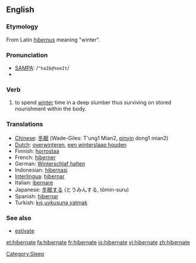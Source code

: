 ==English==
===Etymology===
From Latin ''[[hibernus]]'' meaning "winter".

===Pronunciation===
*[[w:SAMPA|SAMPA]]: /<tt>"haIb@%neIt</tt>/
*{{IPA|/ˈhaɪbəˌneɪt/}}

===Verb===
{{en-verb|hibernat|ing}}

#to spend [[winter]] time in a deep slumber thus surviving on stored nourishment within the body.

=== Translations ===
*[[Chinese]]: [[冬眠]] (Wade-Giles: T'ung1 Mian2, [[pinyin]] dong1 mian2)
*[[Dutch]]: [[overwinteren]], [[een winterslaap houden]]
* Finnish: [[horrostaa]]
*French: [[hiberner]]
*German: [[Winterschlaf halten]]
*Indonesian: [[hibernasi]]
*[[Interlingua]]: [[hibernar]]
*Italian: [[ibernare]]
*Japanese: [[冬眠]]する (とうみんする, tōmin-suru)
*Spanish: [[hibernar]]
*Turkish: [[kış uykusuna yatmak]]

===See also===
*[[estivate]]

[[Category:Sleep]]

[[et:hibernate]]
[[fa:hibernate]]
[[fr:hibernate]]
[[io:hibernate]]
[[vi:hibernate]]
[[zh:hibernate]]